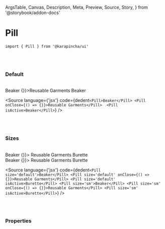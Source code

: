   ArgsTable,
  Canvas,
  Description,
  Meta,
  Preview,
  Source,
  Story,
} from '@storybook/addon-docs'


<Meta title='01. Atoms / Pill' component={Pill} />

# Pill

`import { Pill } from '@karapincha/ui'`

<br />
<br />

### Default

<br />

<Story name='Default'>
  <div className='doc-story__preview' style={{ zoom: '100%' }}>
    <div className='flex items-center gap-4'>
      <Pill>Beaker</Pill>
      <Pill onClose={() => {}}>Reusable Garments</Pill>
      <Pill isActive>Beaker</Pill>
    </div>
  </div>
</Story>

<Source
  language={'jsx'}
  code={dedent`<Pill>Beaker</Pill>
  <Pill onClose={() => {}}>Reusable Garments</Pill> 
  <Pill isActive>Beaker</Pill>`}
/>

<br />
<br />

### Sizes

<br />

<Story name='Sizes'>
  <div className='doc-story__preview' style={{ zoom: '100%' }}>
    <div className='flex items-center gap-4 mb-4'>
      <Pill size='default'>Beaker</Pill>
      <Pill size='default' onClose={() => {}}>
        Reusable Garments
      </Pill>
      <Pill size='default' isActive>
        Burette
      </Pill>
    </div>
    <div className='flex items-center gap-4'>
      <Pill size='sm'>Beaker</Pill>
      <Pill size='sm' onClose={() => {}}>
        Reusable Garments
      </Pill>
      <Pill size='sm' isActive>
        Burette
      </Pill>
    </div>
  </div>
</Story>

<Source
  language={'jsx'}
  code={dedent`<Pill size='default'>Beaker</Pill>
  <Pill size='default' onClose={() => {}}>Reusable Garments</Pill>
  <Pill size='default' isActive>Burette</Pill>
  <Pill size='sm'>Beaker</Pill>
  <Pill size='sm' onClose={() => {}}>Reusable Garments</Pill>
  <Pill size='sm' isActive>Burette</Pill>`}
/>

<br />
<br />

### Properties

<ArgsTable of={Pill} />
